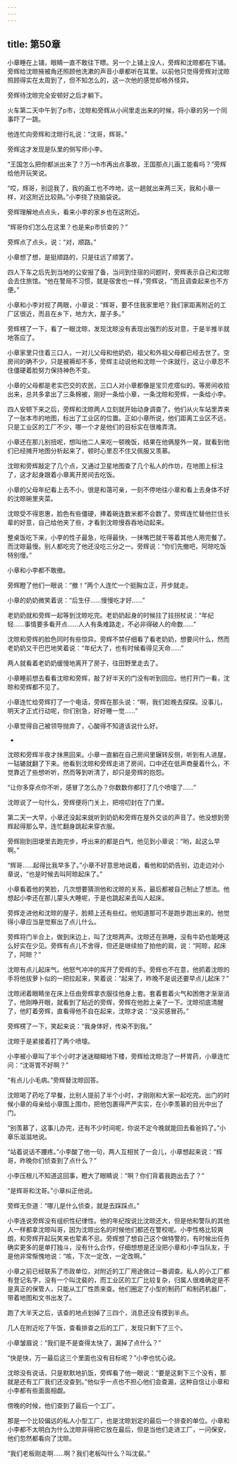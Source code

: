 ```yaml
---
---
---
```

title: 第50章
---



小章睡在上铺，眼睛一直不敢往下瞟。另一个上铺上没人，旁辉和沈晾都在下铺。旁辉给沈晾掖被角还照顾他洗漱的声音小章都听在耳里。以前他只觉得旁辉对沈晾照顾得实在太周到了，但不知怎么的，这一次他的感觉却格外怪异。

旁辉待沈晾完全安顿好之后才躺下。

火车第二天中午到了p市，沈晾和旁辉从小间里走出来的时候，将小章的另一个同事吓了一跳。

他连忙向旁辉和沈晾行礼说：“沈哥，辉哥。”

旁辉这才发现是队里的侧写师小李。

“王国怎么把你都派出来了？万一h市再出点事故，王国那点儿画工能看吗？”旁辉给他开玩笑说。

“哎，辉哥，别逗我了，我的画工也不咋地，这一趟就出来两三天，我和小章一样，对这附近比较熟。”小李挠了挠脑袋说。

旁辉理解地点点头，看来小李的家乡也在这附近。

“辉哥你们怎么在这里？也是来p市侦查的？”

旁辉点了点头，说：“对，顺路。”

小章想了想，是挺顺路的，只是往远了顺罢了。

四人下车之后先到当地的公安报了备，当问到住宿的问题时，旁辉表示自己和沈晾会去住旅馆。“他在警局不习惯，就是宿舍也一样，”旁辉说，“而且调查起来也不方便。”

小章和小李对视了两眼，小章说：“辉哥，要不住我家里吧？我们家距离附近的工厂区很近，而且在乡下，地方大，屋子多。”

旁辉楞了一下，看了一眼沈晾，发现沈晾没有表现出强烈的反对意，于是半推半就地答应了。

小章家里只住着三口人，一对儿父母和他奶奶，祖父和外祖父母都已经去世了。空房间的确不少，只是被褥却不多，旁辉主动说他和沈晾一个床就行，这让小章忍不住僵硬着脸努力保持神色不变。

小章的父母都是老实巴交的农民，三口人对小章都像是宝贝疙瘩似的。等房间收拾出来，总共多拿出了三条棉被，刚好一条给小章，一条沈晾和旁辉，一条给小李。

四人安顿下来之后，旁辉和沈晾两人立刻就开始动身调查了。他们从火车站里弄来了一张本市的地图，标出了工业区的位置。正如小章所说，他们距离工业区不远，只是工业区的工厂不少，哪一个才是他们的目标实在很难弄清。

小章还在那儿别扭呢，想叫他二人来吃一顿晚饭，结果在他俩屋外一晃，就看到他们已经摊开地图分析起来了，顿时心里忍不住又佩服又羡慕。

沈晾和旁辉敲定了几个点，又通过卫星地图查了几个私人的作坊，在地图上标注了，这才起身跟着小章离开房间去吃饭。

小章的父母年纪看上去不小，很是和蔼可亲，一刻不停地往小章和看上去身体不好的沈晾碗里夹菜。

沈晾受不得恩惠，脸色有些僵硬，捧着碗连数米都不会数了。旁辉连忙替他拦住长辈的好意，自己给他夹了些，才看到沈晾慢吞吞地动起来。

整桌饭吃下来，小李的性子最急，吃得最快，一抹嘴巴就干等着其他人用完餐了。而沈晾最慢。别人都吃完了他还没吃三分之一。旁辉说：“你们先撤吧，阿晾吃饭特别慢。”

小章和小李都不敢撤。

旁辉瞪了他们一眼说：“撤！”两个人连忙一个挺胸立正，开步就走。

小章的奶奶微笑着说：“后生仔……慢慢吃才好……”

老奶奶就和旁辉一起等到沈晾吃完。老奶奶起身的时候拄了拄拐杖说：“年纪轻……事情要多看开点……人人有条难路走，不必非得破人的命数……”

沈晾和旁辉的脸色同时有些惊异。旁辉不禁仔细看了看老奶奶，想要问什么，然而老奶奶又干巴巴地笑着说：“年纪大了，也有时候看得见天命……”

两人就看着老奶奶缓慢地离开了房子，往田野里走去了。

小章睡前想去看看沈晾和旁辉，敲了好半天的门没有听到回应。他打开门一看，沈晾和旁辉都不见了。

小章连忙给旁辉打了一个电话，旁辉在那头说：“啊，我们趁晚去探探。没事儿，明天才正式行动呢，你们别急，好好睡一觉……”

小章觉得自己被领导抛弃了，心酸得不知道该说什么好。

-

沈晾和旁辉半夜才抹黑回来。小章一直躺在自己房间里辗转反侧，听到有人进屋，一轱辘就翻了下来。他看到沈晾和旁辉走进了房间，口中还在低声商量着什么，不觉靠近了些想听听，然而等到听清了，却只是旁辉的抱怨。

“让你多穿点你不听，感冒了怎么办？你数数你都打了几个喷嚏了……”

沈晾说了一句什么，旁辉便将门关上，把唠叨封在了门里。

第二天一大早，小章还没起来就听到奶奶和旁辉在屋外交谈的声音了。他没想到旁辉起得那么早，连忙翻身跳起来穿衣服。

旁辉刚到田埂里去跑完步，呼出来的都是白气，他见到小章说：“哟，起这么早啊。”

“辉哥……起得比我早多了。”小章不好意思地说着，看他和奶奶告别，边走边对小章说，“也是时候去叫阿晾起床了。”

小章看着他的笑脸，几次想要猜测他和沈晾的关系，最后都被自己制止了想法。他想起小李还在那儿蒙头大睡呢，于是也跳起来去叫人起床。

旁辉走进他和沈晾的屋子，脸颊上还有些红。他知道那可不是跑步跑出来的。他觉得小章应当是觉察出了点儿什么。

旁辉将门半合上，做到床边上，叫了沈晾两声。沈晾还在熟睡，没有牛奶也能睡这么好实在少见。旁辉有点儿不舍得，但还是继续拍了拍他的肩，说：“阿晾，起床了，阿晾？”

沈晾有点儿起床气。他怒气冲冲的挥开了旁辉的手。旁辉也不在意，他抓着沈晾的手将他拔萝卜似的一把拉起来，笑着说：“起来了，昨晚不是说还要早点儿起床？”

沈晾闭着眼睛坐在床上任由旁辉拿衣服往他身上套。套着套着火气和困倦才渐渐消了，他刚睁开眼，就看到了贴近的旁辉，旁辉在他脸上亲了一下。沈晾彻底清醒了，他盯着旁辉，直看得他不自在起来，沈晾才说：“没买感冒药。”

旁辉楞了一下，笑起来说：“我身体好，传染不到我。”

沈晾于是紧接着打了两个喷嚏。

小李被小章叫了半个小时才迷迷糊糊地下楼，旁辉给沈晾泡了一杯胃药，小章连忙问：“沈哥胃不好啊？”

“有点儿小毛病。”旁辉替沈晾回答。

沈晾喝了药吃了早餐，比别人提前了半个小时，才刚刚和大家一起吃完。出门的时候小章的母亲给小章围上围巾，把他包裹得严严实实，在小李羡慕的目光中出了门。

“别羡慕了，这事儿办完，还有不少时间呢，你说不定今晚就能回去看爸妈了。”小章乐滋滋地说。

“站着说话不腰疼。”小李酸了他一句，两人互相贫了一会儿，小章想起来说：“辉哥，昨晚你们侦查到了点什么？”

小李压根儿不知道这回事，瞪大了眼睛说：“啊？你们背着我跑出去了？”

“是辉哥和沈哥。”小章纠正他说。

旁辉无奈道：“哪儿是什么侦查，就是去踩踩点。”

小李连说旁辉没有组织性纪律性。他的年纪按说比沈晾还大，但是他和警队的其他人一样都拿沈晾叫哥，因为沈晾出名的时候他们都还在警校呢。小李性格比较爽朗，和旁辉开起玩笑来也荤素不忌。旁辉想了想自己这个做特警的，有时候出任务确实更多的是单打独斗，没有什么合作，仔细想想是还没把小章和小李当队友，于是他非常惭愧地说：“咳，下次一定改，一定改啊。”

小章之前已经联系了市政单位，对附近的工厂用途做过一番调查。私人的小工厂都有登记名字，没有一个叫沈裴的，而工业区的工厂比较复杂，归属人很难确定是不是真正的保管人，只能从工厂性质来查。他们圈定了小型的制药厂和制药机器厂，带着地图和文书出发了。

跑了大半天之后，该查的地点划掉了三四个，消息还没有摸到半点。

几人在附近吃了午饭，查看排查之后的工厂，发现只剩下了三个。

小章皱眉说：“我们是不是查得太快了，漏掉了点什么？”

“快是快，万一最后这三个里面也没有目标呢？”小李也忧心说。

沈晾没有说话，只是默默地扒饭，旁辉看了他一眼说：“要是这剩下三个没有，那就是还有工厂我们还没查到。”他似乎一点也不担心他们会查漏，这种自信让小章和小李都有些面面相觑。

傍晚的时候，他们查到了最后一个工厂。

那是一个比较偏远的私人小型工厂，也是沈晾划定的最后一个排查的单位。小章和小李都不太明白为什么沈晾非得把它放在最后，但是当他们走进工厂，一问保安，他们忽然都看向了沈晾。

“我们老板刚走啊……啊？我们老板叫什么？叫沈裴。”
